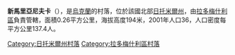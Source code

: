 {{coord|50|38|41|N|28|51|43|E|scale:30000|display=title}}

'''新馬里亞尼夫卡'''（{{lang-uk|Нова Мар'янівка}}），是[[烏克蘭|烏克蘭]]的村落，位於該國北部[[日托米爾州|日托米爾州]]，由[[拉多梅什利區|拉多梅什利區]]負責管轄，面積0.26平方公里，海拔高度194米，2001年人口36，人口密度每平方公里137.4人。

{{DEFAULTSORT:Нова Мар'янівка}}
[[Category:日托米爾州村落|Category:日托米爾州村落]]
[[Category:拉多梅什利區村落|Category:拉多梅什利區村落]]


{{Zhytomyr-geo-stub}}